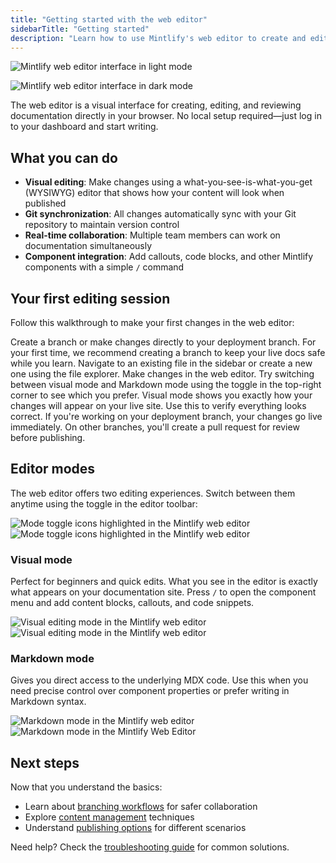```yaml
---
title: "Getting started with the web editor"
sidebarTitle: "Getting started"
description: "Learn how to use Mintlify's web editor to create and edit documentation"
---
```


<img
  className="block dark:hidden my-0 pointer-events-none"
  src="/images/editor/editor-light.png"
  alt="Mintlify web editor interface in light mode"
/>

<img
  className="hidden dark:block my-0 pointer-events-none"
  src="/images/editor/editor-dark.png"
  alt="Mintlify web editor interface in dark mode"
/>

The web editor is a visual interface for creating, editing, and reviewing documentation directly in your browser. No local setup required—just log in to your dashboard and start writing.

## What you can do

- **Visual editing**: Make changes using a what-you-see-is-what-you-get (WYSIWYG) editor that shows how your content will look when published
- **Git synchronization**: All changes automatically sync with your Git repository to maintain version control
- **Real-time collaboration**: Multiple team members can work on documentation simultaneously
- **Component integration**: Add callouts, code blocks, and other Mintlify components with a simple `/` command

## Your first editing session

Follow this walkthrough to make your first changes in the web editor:

<Steps>
  <Step title="Choose your branch">
    Create a branch or make changes directly to your deployment branch. For your first time, we recommend creating a branch to keep your live docs safe while you learn.
  </Step>
  <Step title="Open your file">
    Navigate to an existing file in the sidebar or create a new one using the file explorer.
  </Step>
  <Step title="Edit your content">
    Make changes in the web editor. Try switching between visual mode and Markdown mode using the toggle in the top-right corner to see which you prefer.
  </Step>
  <Step title="Preview your changes">
    Visual mode shows you exactly how your changes will appear on your live site. Use this to verify everything looks correct.
  </Step>
  <Step title="Publish your changes">
    If you're working on your deployment branch, your changes go live immediately. On other branches, you'll create a pull request for review before publishing.
  </Step>
</Steps>

## Editor modes

The web editor offers two editing experiences. Switch between them anytime using the toggle in the editor toolbar:

<Frame>
  <img 
    src="/images/editor/mode-toggle-light.png" 
    alt="Mode toggle icons highlighted in the Mintlify web editor" 
    className="block dark:hidden"
  />
  <img 
    src="/images/editor/mode-toggle-dark.png" 
    alt="Mode toggle icons highlighted in the Mintlify web editor" 
    className="hidden dark:block"
  />
</Frame>

### Visual mode

Perfect for beginners and quick edits. What you see in the editor is exactly what appears on your documentation site. Press `/` to open the component menu and add content blocks, callouts, and code snippets.

<Frame>
  <img 
    src="/images/editor/visual-mode-light.png" 
    alt="Visual editing mode in the Mintlify web editor" 
    className="block dark:hidden"
  />
  <img 
    src="/images/editor/visual-mode-dark.png" 
    alt="Visual editing mode in the Mintlify web editor" 
    className="hidden dark:block"
  />
</Frame>

### Markdown mode

Gives you direct access to the underlying MDX code. Use this when you need precise control over component properties or prefer writing in Markdown syntax.

<Frame>
  <img 
    src="/images/editor/markdown-mode-light.png" 
    alt="Markdown mode in the Mintlify web editor" 
    className="block dark:hidden"
  />
  <img 
    src="/images/editor/markdown-mode-dark.png" 
    alt="Markdown mode in the Mintlify Web Editor" 
    className="hidden dark:block"
  />
</Frame>

## Next steps

Now that you understand the basics:

- Learn about [branching workflows](/editor/branching-workflow) for safer collaboration
- Explore [content management](/editor/content-management) techniques
- Understand [publishing options](/editor/publishing) for different scenarios

Need help? Check the [troubleshooting guide](/editor/troubleshooting) for common solutions.